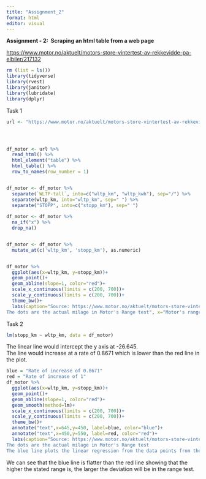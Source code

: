 ```yaml
---
title: "Assignment_2"
format: html
editor: visual
---
```


**Assignment - 2:  Scraping an html table from a web page**

<https://www.motor.no/aktuelt/motors-store-vintertest-av-rekkevidde-pa-elbiler/217132>

```r
rm (list = ls())
library(tidyverse)
library(rvest) 
library(janitor) 
library(lubridate)
library(dplyr)
```

Task 1

```r
url <- "https://www.motor.no/aktuelt/motors-store-vintertest-av-rekkevidde-pa-elbiler/217132"




df_motor <- url %>% 
  read_html() %>% 
  html_element("table") %>% 
  html_table() %>% 
  row_to_names(row_number = 1)


df_motor <- df_motor %>% 
  separate(`WLTP-tall`, into=c("wltp_km", "wltp_kwh"), sep="/") %>% 
  separate(wltp_km, into="wltp_km", sep=" ") %>% 
  separate("STOPP", into=c("stopp_km"), sep=" ")
  
df_motor <- df_motor %>% 
  na_if("x") %>% 
  drop_na()


df_motor <- df_motor %>% 
  mutate_at(c('wltp_km', 'stopp_km'), as.numeric)


df_motor %>% 
  ggplot(aes(x=wltp_km, y=stopp_km))+
  geom_point()+
  geom_abline(slope=1, color="red")+
  scale_x_continuous(limits = c(200, 700))+
  scale_y_continuous(limits = c(200, 700))+
  theme_bw()+
  labs(caption="Source: https://www.motor.no/aktuelt/motors-store-vintertest-av-rekkevidde-pa-elbiler/217132", title="Range of electric cars", subtitle="The red line shows stated range in the Red line.
The dots are the actual milage in Motor's Range test", x="Motor's range test in kilometers", y="Stated range in kilometers")

```

Task 2

```r
lm(stopp_km ~ wltp_km, data = df_motor)
```

The linear line would intercept the y axis at -26.645.\
The line would increase at a rate of 0.8671 which is lower than the red line in the plot.

```r
blue = "Rate of increase of 0.8671"
red = "Rate of increase of 1"
df_motor %>% 
  ggplot(aes(x=wltp_km, y=stopp_km))+
  geom_point()+
  geom_abline(slope=1, color="red")+
  geom_smooth(method=lm)+
  scale_x_continuous(limits = c(200, 700))+
  scale_y_continuous(limits = c(200, 700))+
  theme_bw()+
  annotate("text",x=645,y=450, label=blue, color="blue")+
  annotate("text",x=450,y=550, label=red, color="red")+
  labs(caption="Source: https://www.motor.no/aktuelt/motors-store-vintertest-av-rekkevidde-pa-elbiler/217132", title="Range of electric cars", subtitle="The red line shows stated range in the Red line.
The dots are the actual milage in Motor's Range test
The blue line plots the linear regression from the data points from the range test", x="Motor's range test in kilometers", y="Stated range in kilometers")
```

We can see that the blue line is flatter than the red line showing that the higher the stated range is, the larger the deviation will be in the range test.
